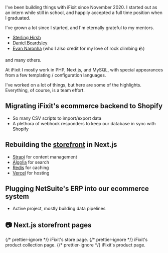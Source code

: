 
I've been building things with iFixit since November 2020. I started out as an
intern while still in school, and happily accepted a full time position when I
graduated.

I've grown a lot since I started, and I'm eternally grateful to my mentors.

-  [Sterling Hirsh](https://github.com/sterlinghirsh)
-  [Daniel Beardsley](https://github.com/danielbeardsley)
-  [Evan Naronha](https://github.com/evannoronha) (who I also credit for my love of rock climbing 🪨)

and many others.

At iFixit I mostly work in PHP, Next.js, and MySQL, with special appearances
from a few templating / configuration languages.

I've worked on a lot of things, but here are some of the highlights. Everything,
of course, is a team effort.

## Migrating iFixit's ecommerce backend to Shopify

-  So many CSV scripts to import/export data
-  A plethora of webhook responders to keep our database in sync with Shopify

## Rebuilding the [storefront](https://www.ifixit.com/Store) in Next.js

-  [Strapi](https://strapi.io/) for content management
-  [Algolia](https://www.algolia.com/doc/guides/building-search-ui/what-is-instantsearch/js/) for search
-  [Redis](https://redis.io/) for caching
-  [Vercel](https://vercel.com/) for hosting

## Plugging NetSuite's ERP into our ecommerce system

-  Active project, mostly building data pipelines

## 📷️ Next.js storefront pages

<div className="not-prose flex flex-col items-center space-y-8">
   <CaptionedImage
      src={IFixitStorePage}
      alt="iFixit's store page."
      width="1024"
      priority
   >
      {/* prettier-ignore */}
      <CaptionText>iFixit's <CaptionLink href="https://www.ifixit.com/Store">store page.</CaptionLink></CaptionText>
   </CaptionedImage>
   <CaptionedImage
      src={IFixitCollectionPage}
      alt="iFixit's product collection page."
      width="1024"
   >
      {/* prettier-ignore */}
      <CaptionText>iFixit's <CaptionLink href="https://www.ifixit.com/Parts">product collection page.</CaptionLink></CaptionText>
   </CaptionedImage>
   <CaptionedImage
      src={IFixitProductPage}
      alt="iFixit's product page."
      width="1024"
   >
      {/* prettier-ignore */}
      <CaptionText>iFixit's <CaptionLink href="https://www.ifixit.com/products/essential-electronics-toolkit">product page.</CaptionLink></CaptionText>
   </CaptionedImage>
</div>
